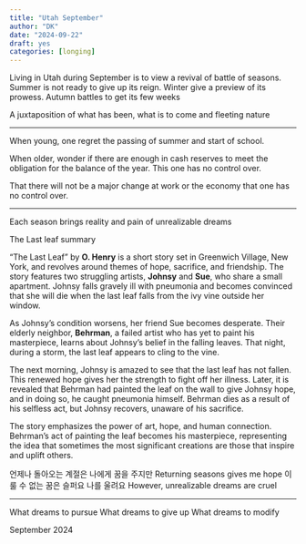 ```yaml
---
title: "Utah September" 
author: "DK"
date: "2024-09-22"
draft: yes
categories: [longing]
---
```


Living in Utah during September is to view a revival of battle of seasons.
Summer is not ready to give up its reign.
Winter give a preview of its prowess.
Autumn battles to get its few weeks

A juxtaposition of 
what has been, 
what is to come
and fleeting nature

---

When young, one regret the passing of summer and start of school.

When older, wonder if there are enough in cash reserves to meet the obligation for the balance of the year.
This one has no control over.

That there will not be a major change at work or the economy that one has no control over.

---

Each season brings reality and pain of unrealizable dreams

The Last leaf summary

"The Last Leaf" by **O. Henry** is a short story set in Greenwich Village, New York, and revolves around themes of hope, sacrifice, and friendship. The story features two struggling artists, **Johnsy** and **Sue**, who share a small apartment. Johnsy falls gravely ill with pneumonia and becomes convinced that she will die when the last leaf falls from the ivy vine outside her window.

As Johnsy's condition worsens, her friend Sue becomes desperate. Their elderly neighbor, **Behrman**, a failed artist who has yet to paint his masterpiece, learns about Johnsy's belief in the falling leaves. That night, during a storm, the last leaf appears to cling to the vine.

The next morning, Johnsy is amazed to see that the last leaf has not fallen. This renewed hope gives her the strength to fight off her illness. Later, it is revealed that Behrman had painted the leaf on the wall to give Johnsy hope, and in doing so, he caught pneumonia himself. Behrman dies as a result of his selfless act, but Johnsy recovers, unaware of his sacrifice.

The story emphasizes the power of art, hope, and human connection. Behrman's act of painting the leaf becomes his masterpiece, representing the idea that sometimes the most significant creations are those that inspire and uplift others.

언제나 돌아오는 계절은 나에게 꿈을 주지만
Returning seasons gives me hope
이룰 수 없는 꿈은 슬퍼요 나를 울려요
However, unrealizable dreams are cruel

---

What dreams to pursue
What dreams to give up
What dreams to modify

September 2024